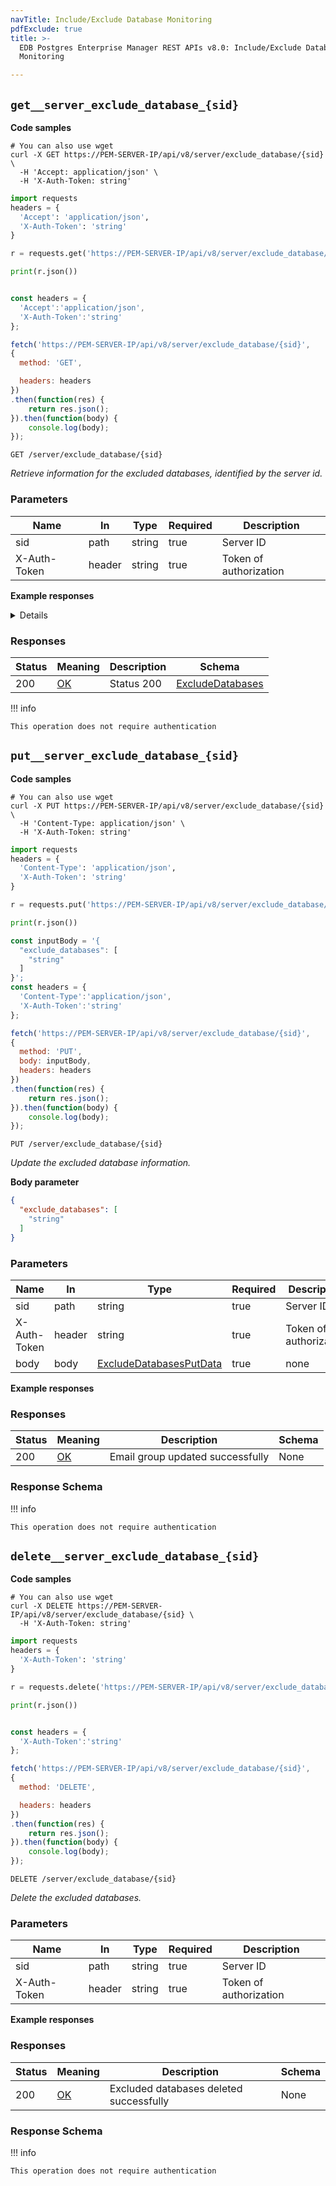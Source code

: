 ```yaml
---
navTitle: Include/Exclude Database Monitoring
pdfExclude: true
title: >-
  EDB Postgres Enterprise Manager REST APIs v8.0: Include/Exclude Database
  Monitoring

---
```




## `get__server_exclude_database_{sid}`

**Code samples**

<TabContainer syncKey="language">

<Tab title="cURL">

```shell
# You can also use wget
curl -X GET https://PEM-SERVER-IP/api/v8/server/exclude_database/{sid} \
  -H 'Accept: application/json' \
  -H 'X-Auth-Token: string'

```

</Tab>

<Tab title="Python">

```python
import requests
headers = {
  'Accept': 'application/json',
  'X-Auth-Token': 'string'
}

r = requests.get('https://PEM-SERVER-IP/api/v8/server/exclude_database/{sid}', headers = headers)

print(r.json())

```

</Tab>

<Tab title="JavaScript">

```javascript

const headers = {
  'Accept':'application/json',
  'X-Auth-Token':'string'
};

fetch('https://PEM-SERVER-IP/api/v8/server/exclude_database/{sid}',
{
  method: 'GET',

  headers: headers
})
.then(function(res) {
    return res.json();
}).then(function(body) {
    console.log(body);
});

```

</Tab>

</TabContainer>

`GET /server/exclude_database/{sid}`

*Retrieve information for the excluded databases, identified by the server id.*

<span id="get__server_exclude_database_{sid}-parameters"></span>

### Parameters



| Name         | In     | Type   | Required | Description            |
| ------------ | ------ | ------ | -------- | ---------------------- |
| sid          | path   | string | true     | Server ID              |
| X-Auth-Token | header | string | true     | Token of authorization |

**Example responses**

<Details summary="200 Response">

```json
{
  "server_id": 0,
  "name": "string",
  "exclude_databases": [
    "string"
  ]
}
```

</Details>

<span id="get__server_exclude_database_{sid}-responses"></span>

### Responses



| Status | Meaning                                                 | Description | Schema                                                |
| ------ | ------------------------------------------------------- | ----------- | ----------------------------------------------------- |
| 200    | [OK](https://tools.ietf.org/html/rfc7231#section-6.3.1) | Status 200  | [ExcludeDatabases](schemas.mdx#tocs_excludedatabases) |

!!! info

    This operation does not require authentication




## `put__server_exclude_database_{sid}`

**Code samples**

<TabContainer syncKey="language">

<Tab title="cURL">

```shell
# You can also use wget
curl -X PUT https://PEM-SERVER-IP/api/v8/server/exclude_database/{sid} \
  -H 'Content-Type: application/json' \
  -H 'X-Auth-Token: string'

```

</Tab>

<Tab title="Python">

```python
import requests
headers = {
  'Content-Type': 'application/json',
  'X-Auth-Token': 'string'
}

r = requests.put('https://PEM-SERVER-IP/api/v8/server/exclude_database/{sid}', headers = headers)

print(r.json())

```

</Tab>

<Tab title="JavaScript">

```javascript
const inputBody = '{
  "exclude_databases": [
    "string"
  ]
}';
const headers = {
  'Content-Type':'application/json',
  'X-Auth-Token':'string'
};

fetch('https://PEM-SERVER-IP/api/v8/server/exclude_database/{sid}',
{
  method: 'PUT',
  body: inputBody,
  headers: headers
})
.then(function(res) {
    return res.json();
}).then(function(body) {
    console.log(body);
});

```

</Tab>

</TabContainer>

`PUT /server/exclude_database/{sid}`

*Update the excluded database information.*

**Body parameter**

```json
{
  "exclude_databases": [
    "string"
  ]
}
```

<span id="put__server_exclude_database_{sid}-parameters"></span>

### Parameters



| Name         | In     | Type                                                                | Required | Description            |
| ------------ | ------ | ------------------------------------------------------------------- | -------- | ---------------------- |
| sid          | path   | string                                                              | true     | Server ID              |
| X-Auth-Token | header | string                                                              | true     | Token of authorization |
| body         | body   | [ExcludeDatabasesPutData](schemas.mdx#tocs_excludedatabasesputdata) | true     | none                   |

**Example responses**

<span id="put__server_exclude_database_{sid}-responses"></span>

### Responses



| Status | Meaning                                                 | Description                      | Schema |
| ------ | ------------------------------------------------------- | -------------------------------- | ------ |
| 200    | [OK](https://tools.ietf.org/html/rfc7231#section-6.3.1) | Email group updated successfully | None   |

<span id="put__server_exclude_database_{sid}-responseschema"></span>

### Response Schema



!!! info

    This operation does not require authentication




## `delete__server_exclude_database_{sid}`

**Code samples**

<TabContainer syncKey="language">

<Tab title="cURL">

```shell
# You can also use wget
curl -X DELETE https://PEM-SERVER-IP/api/v8/server/exclude_database/{sid} \
  -H 'X-Auth-Token: string'

```

</Tab>

<Tab title="Python">

```python
import requests
headers = {
  'X-Auth-Token': 'string'
}

r = requests.delete('https://PEM-SERVER-IP/api/v8/server/exclude_database/{sid}', headers = headers)

print(r.json())

```

</Tab>

<Tab title="JavaScript">

```javascript

const headers = {
  'X-Auth-Token':'string'
};

fetch('https://PEM-SERVER-IP/api/v8/server/exclude_database/{sid}',
{
  method: 'DELETE',

  headers: headers
})
.then(function(res) {
    return res.json();
}).then(function(body) {
    console.log(body);
});

```

</Tab>

</TabContainer>

`DELETE /server/exclude_database/{sid}`

*Delete the excluded databases.*

<span id="delete__server_exclude_database_{sid}-parameters"></span>

### Parameters



| Name         | In     | Type   | Required | Description            |
| ------------ | ------ | ------ | -------- | ---------------------- |
| sid          | path   | string | true     | Server ID              |
| X-Auth-Token | header | string | true     | Token of authorization |

**Example responses**

<span id="delete__server_exclude_database_{sid}-responses"></span>

### Responses



| Status | Meaning                                                 | Description                             | Schema |
| ------ | ------------------------------------------------------- | --------------------------------------- | ------ |
| 200    | [OK](https://tools.ietf.org/html/rfc7231#section-6.3.1) | Excluded databases deleted successfully | None   |

<span id="delete__server_exclude_database_{sid}-responseschema"></span>

### Response Schema



!!! info

    This operation does not require authentication


